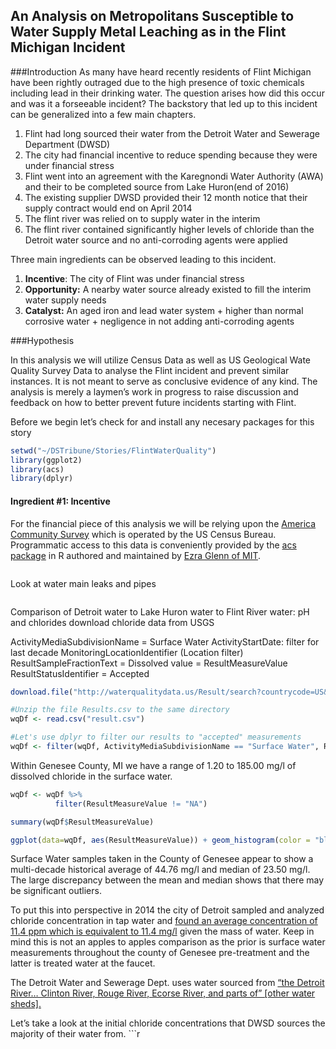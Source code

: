 ## An Analysis on Metropolitans Susceptible to Water Supply Metal Leaching as in the Flint Michigan Incident

###Introduction
As many have heard recently residents of Flint Michigan have been rightly outraged due to the high presence of toxic chemicals including lead in their drinking water. The question arises how did this occur and was it a forseeable incident? The backstory that led up to this incident can be generalized into a few main chapters.

1) Flint had long sourced their water from the Detroit Water and Sewerage Department (DWSD)
2) The city had financial incentive to reduce spending because they were under financial stress
3) Flint went into an agreement with the Karegnondi Water Authority (AWA) and their to be completed source from Lake Huron(end of 2016) 
4) The existing supplier DWSD provided their 12 month notice that their supply contract would end on April 2014
5) The flint river was relied on to supply water in the interim
6) The flint river contained significantly higher levels of chloride than the Detroit water source and no anti-corroding agents were applied

Three main ingredients can be observed leading to this incident.

1) **Incentive**: The city of Flint was under financial stress
2) **Opportunity:** A nearby water source already existed to fill the interim water supply needs
3) **Catalyst:** An aged iron and lead water system + higher than normal corrosive water +  negligence in not adding anti-corroding agents

###Hypothesis

In this analysis we will utilize Census Data as well as US Geological Wate Quality Survey Data to analyse the Flint incident and prevent similar instances. It is not meant to serve as conclusive evidence of any kind. The analysis is merely a laymen's work in progress to raise discussion and feedback on how to better prevent future incidents starting with Flint.

Before we begin let's check for and install any necesary packages for this story
```r
setwd("~/DSTribune/Stories/FlintWaterQuality")
library(ggplot2)
library(acs)
library(dplyr)
```

#### **Ingredient #1: Incentive**

For the financial piece of this analysis we will be relying upon the [America Community Survey](https://www.census.gov/programs-surveys/acs/) which is operated by the US Census Bureau. Programmatic access to this data is conveniently provided by the [acs package](https://cran.r-project.org/web/packages/acs/acs.pdf) in R authored and maintained by [Ezra Glenn of MIT](https://dusp.mit.edu/faculty/ezra-glenn).

```r


```

Look at water main leaks and pipes

```r

```

Comparison of Detroit water to Lake Huron water to Flint River water: pH and chlorides
download chloride data from USGS

ActivityMediaSubdivisionName = Surface Water
ActivityStartDate: filter for last decade
MonitoringLocationIdentifier    (Location filter)
ResultSampleFractionText = Dissolved
value = ResultMeasureValue
ResultStatusIdentifier = Accepted

```r
download.file("http://waterqualitydata.us/Result/search?countrycode=US&statecode=US%3A26&countycode=US%3A26%3A049&sampleMedia=Water&characteristicType=Inorganics%2C+Major%2C+Non-metals&characteristicName=Chloride&mimeType=csv&zip=yes&sorted=no", destfile = "waterQualityMI")

#Unzip the file Results.csv to the same directory
wqDf <- read.csv("result.csv")

#Let's use dplyr to filter our results to "accepted" measurements
wqDf <- filter(wqDf, ActivityMediaSubdivisionName == "Surface Water", ResultSampleFractionText == 'Dissolved', ResultStatusIdentifier == 'Accepted')
```

Within Genesee County, MI we have a range of 1.20 to 185.00 mg/l of dissolved chloride in the surface water.
```r
wqDf <- wqDf %>%
          filter(ResultMeasureValue != "NA")

summary(wqDf$ResultMeasureValue)

ggplot(data=wqDf, aes(ResultMeasureValue)) + geom_histogram(color = "black", fill = 'blue') + ggtitle("Distribution of surface water dissolved chloride \n in Genesee County, USGS NAWQA") + ylab("Frequency") + xlab("mg/l Dissolved Chloride")
```

Surface Water samples taken in the County of Genesee appear to show a multi-decade historical average of 44.76 mg/l and median of 23.50 mg/l. The large discrepancy between the mean and median shows that there may be significant outliers.

To put this into perspective in 2014 the city of Detroit sampled and analyzed chloride concentration in tap water and [found an average concentration of 11.4 ppm which is equivalent to 11.4 mg/l](http://www.dwsd.org/downloads_n/customer_service/customer_information/water_quality_report.pdf) given the mass of water. Keep in mind this is not an apples to apples comparison as the prior is surface water measurements throughout the county of Genesee pre-treatment and the latter is treated water at the faucet.

The Detroit Water and Sewerage Dept. uses water sourced from ["the Detroit River... Clinton River, Rouge River, Ecorse River, and parts of" [other water sheds].](http://www.dwsd.org/downloads_n/customer_service/customer_information/water_quality_report.pdf)

Let's take a look at the initial chloride concentrations that DWSD sources the majority of their water from. 
```r